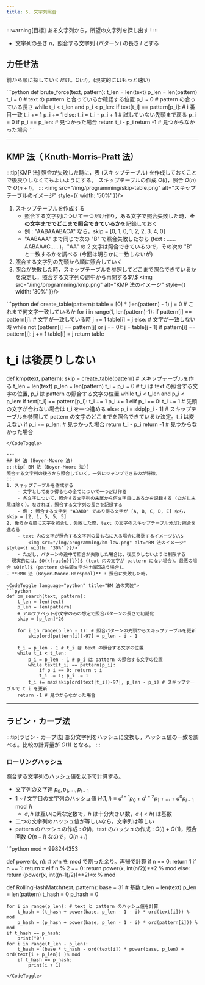 ```yaml
---
title: 5. 文字列照合
---
```


:::warning[目標]
ある文字列から，所望の文字列を探し出す !
:::
- 文字列の長さ $n$，照合する文字列 (パターン) の長さ $l$ とする

## 力任せ法
前から順に探していくだけ。$O(nl)$。(現実的にはもっと速い)

<CodeToggle language="python" title="力任せ法の実装">
```python
def brute_force(text, pattern):
    t_len = len(text)
    p_len = len(pattern)
    t_i = 0 # text の pattern と合っているか確認する位置
    p_i = 0 # pattern の合っている長さ
    while t_i < t_len and p_i < p_len:
        if text[t_i] == pattern[p_i]: # i 番目一致
            t_i += 1
            p_i += 1
        else:
            t_i = t_i - p_i + 1 # 試していない先頭まで戻る
            p_i = 0
        if p_i == p_len: # ⾒つかった場合
            return t_i - p_i
        return -1 # ⾒つからなかった場合
```
</CodeToggle>

---
## KMP 法（ Knuth-Morris-Pratt 法）
:::tip[KMP 法]
照合が失敗した時に，表 (スキップテーブル) を作成しておくことで後戻りしなくてもよいようにする。
スキップテーブルの作成 $O(l)$，照合 $O(n)$ で $O(n + l)$。
:::
<img src="/img/programming/skip-table.png" alt="スキップテーブルのイメージ" style={{ width: '50%' }}/>
1. スキップテーブルを作成する
   - 照合する文字列について一つだけ作り，ある文字で照合失敗した時，**その文字まででどこまで照合できているか**を記録しておく
   - 例 : "AABAAABACA" なら，skip = [0, 1, 0, 1, 2, 2, 3, 4, 0]
   - "AABAAA" まで同じで次の "B" で照合失敗したなら (text : ……AABAAAC……)，"AA" の 2 文字は照合できているので，その次の "B" と一致するかを調べる (今回は明らかに一致しないが)
2. 照合する文字列の先頭から順に照合していく
3. 照合が失敗した時，スキップテーブルを参照してどこまで照合できているかを決定し，照合する文字列の途中から再開する$\\$
    <img src="/img/programming/kmp.png" alt="KMP 法のイメージ" style={{ width: '30%' }}/>

<CodeToggle language="python" title="KMP 法の実装">
```python
def create_table(pattern):
    table = [0] * (len(pattern) - 1)
    j = 0 # これまで何文字一致しているか
    for i in range(1, len(pattern)-1):
        if pattern[i] == pattern[j]: # ⽂字が⼀致している時
            j += 1
            table[i] = j
        else: # ⽂字が⼀致しない時
            while not (pattern[i] == pattern[j] or j == 0):
                j = table[j - 1]
            if pattern[i] == pattern[j]: 
                j += 1
            table[i] = j
    return table
    
# t_i は後戻りしない
def kmp(text, pattern):
    skip = create_table(pattern) # スキップテーブルを作る
    t_len = len(text)
    p_len = len(pattern)
    t_i = p_i = 0 # t_i は text の照合する文字の位置, p_i は pattern の照合する文字の位置
    while t_i < t_len and p_i < p_len:
        if text[t_i] == pattern[p_i]:
            t_i += 1
            p_i += 1
        elif p_i == 0:
            t_i += 1 # 先頭の文字が合わない場合は t_i を一つ進める
        else:
            p_i = skip[p_i - 1] # スキップテーブルを参照して pattern の文字のどこまでを照合できているか決定。t_i は変えない
        if p_i == p_len: # ⾒つかった場合
            return t_i - p_i
    return -1 # ⾒つからなかった場合
```
</CodeToggle>

---
## BM 法 (Boyer-Moore 法)
:::tip[ BM 法 (Boyer-Moore 法)]
照合する文字列の後ろから照合していく。一気にジャンプできるのが特徴。
:::
1. スキップテーブルを作成する
    - 文字としてあり得るもの全てについて一つだけ作る
    - 各文字について，照合する文字列の末尾から何文字目にあるかを記録する (ただし末尾は除く)。なければ，照合する文字列の長さを記録する
    - 例 : 照合する文字列 "ABABD" であり得る文字が [A, B, C, D, E] なら，skip = [2, 1, 5, 5, 5]
2. 後ろから順に文字を照合し，失敗した際，text の文字のスキップテーブル分だけ照合を進める
    - text 内の文字が照合する文字列の最も右に入る場合に移動するイメージ$\\$
        <img src="/img/programming/bm-law.png" alt="BM 法のイメージ" style={{ width: '30%' }}/>
    - ただし，パターンの途中で照合が失敗した場合は，後戻りしないように制限する
- 現実的には，$O(\frac{n}{l})$ (text 内の文字が pattern にない場合)。最悪の場合 $O(nl)$ (pattern の先頭文字だけ毎回違う場合)。
- **BMH 法 (Boyer-Moore-Horspool)** : 照合に失敗した時，

<CodeToggle language="python" title="BM 法の実装">
```python
def bm_search(text, pattern):
    t_len = len(text)
    p_len = len(pattern)
    # アルファベット⼩⽂字のみの想定で照合パターンの⻑さで初期化
    skip = [p_len]*26

    for i in range(p_len - 1): # 照合パターンの先頭からスキップテーブルを更新
        skip[ord(pattern[i])-97] = p_len - i - 1
        
    t_i = p_len - 1 # t_i は text の照合する文字の位置
    while t_i < t_len:
        p_i = p_len - 1 # p_i は pattern の照合する文字の位置
        while text[t_i] == pattern[p_i]:
            if p_i == 0: return t_i
            t_i -= 1; p_i -= 1
        t_i += max(skip[ord(text[t_i])-97], p_len - p_i) # スキップテーブルで t_i を更新
    return -1 # ⾒つからなかった場合
```
</CodeToggle>

---
## ラビン・カープ法
:::tip[ラビン・カープ法]
部分文字列をハッシュに変換し，ハッシュ値の一致を調べる。比較の計算量が $O(1)$ となる。
:::
### ローリングハッシュ
照合する文字列のハッシュ値を以下で計算する。
- 文字列の文字達 $p_0, p_1, \ldots, p_{l-1}$
- $1$ ~ $l$ 文字目の文字列のハッシュ値 $H(1,l) ≡ a^{l-1}p_0 + a^{l-2}p_1 + \ldots + a^0p_{l-1}~\mod h$
    - $a,h$ は互いに素な定数で，$h$ は十分大きい数，$a~(< h)$ は基数
- 二つの文字列のハッシュ値が等しいなら，文字列は等しい
- pattern のハッシュの作成 : $O(l)$，text のハッシュの作成 : $O(l) + O(1)$，照合回数 $O(n - l)$ なので，$O(n + l)$

<CodeToggle language="python" title="ローリングハッシュの実装">
```python
mod = 998244353

def power(x, n): # x^n を mod で割った余り。再帰で計算
    if n == 0: return 1
    if n == 1: return x
    elif n % 2 == 0: return power(x, int(n/2))**2 % mod
    else: return (power(x, int((n-1)/2))**2)*x % mod

def RollingHashMatch(text, pattern):
    base = 31 # 基数
    t_len = len(text)
    p_len = len(pattern)
    t_hash = 0
    p_hash = 0

    for i in range(p_len): # text と pattern のハッシュ値を計算
        t_hash = (t_hash + power(base, p_len - 1 - i) * ord(text[i])) % mod
        p_hash = (p_hash + power(base, p_len - 1 - i) * ord(pattern[i])) % mod
    if t_hash == p_hash:
        print("0")
    for i in range(t_len - p_len):
        t_hash = (base * t_hash - ord(text[i]) * power(base, p_len) + ord(text[i + p_len]) )% mod
        if t_hash == p_hash:
            print(i + 1)
```
</CodeToggle>